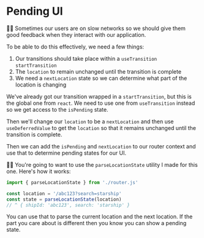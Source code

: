 # Pending UI

<EpicVideo url="https://www.epicreact.dev/workshops/react-server-components/pending-ui" />

👨‍💼 Sometimes our users are on slow networks so we should give them good feedback
when they interact with our application.

To be able to do this effectively, we need a few things:

1. Our transitions should take place within a `useTransition` `startTransition`
2. The `location` to remain unchanged until the transition is complete
3. We need a `nextLocation` state so we can determine what part of the location
   is changing

We've already got our transition wrapped in a `startTransition`, but this is the
global one from `react`. We need to use one from `useTransition` instead so we
get access to the `isPending` state.

Then we'll change our `location` to be a `nextLocation` and then use
`useDeferredValue` to get the `location` so that it remains unchanged until the
transition is complete.

Then we can add the `isPending` and `nextLocation` to our router context and use
that to determine pending states for our UI.

🧝‍♂️ You're going to want to use the `parseLocationState` utility I made for this
one. Here's how it works:

```js
import { parseLocationState } from './router.js'

const location = '/abc123?search=starship'
const state = parseLocationState(location)
// ^ { shipId: 'abc123', search: 'starship' }
```

You can use that to parse the current location and the next location. If the
part you care about is different then you know you can show a pending state.
